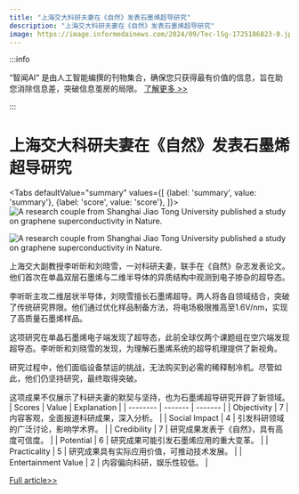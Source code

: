 ```yaml
---
title: "上海交大科研夫妻在《自然》发表石墨烯超导研究"
description: "上海交大科研夫妻在《自然》发表石墨烯超导研究"
image: https://image.informedainews.com/2024/09/Tec-lSg-1725186823-0.jpg
---
```



:::info

“智闻AI“ 是由人工智能编撰的刊物集合，确保您只获得最有价值的信息，旨在助您消除信息差，突破信息茧房的局限。  [了解更多 >>](/)

:::

# 上海交大科研夫妻在《自然》发表石墨烯超导研究


<Tabs
	defaultValue="summary"
	values={[
	{label: 'summary', value: 'summary'},
	{label: 'score', value: 'score'},
]}>
<TabItem value="summary">
<img
  src="https://image.informedainews.com/2024/09/Tec-lSg-1725186823-0.jpg"
  alt="A research couple from Shanghai Jiao Tong University published a study on graphene superconductivity in Nature."
/>

<img
  src="https://image.informedainews.com/2024/09/Tec-RFY-1725186823-1.jpg"
  alt="A research couple from Shanghai Jiao Tong University published a study on graphene superconductivity in Nature."
/>



上海交大副教授李听昕和刘晓雪，一对科研夫妻，联手在《自然》杂志发表论文。他们首次在单晶双层石墨烯与二维半导体的异质结构中观测到电子掺杂的超导态。

李听昕主攻二维层状半导体，刘晓雪擅长石墨烯超导。两人将各自领域结合，突破了传统研究界限。他们通过优化样品制备方法，将电场极限推高至1.6V/nm，实现了高质量石墨烯样品。

这项研究在单晶石墨烯电子端发现了超导态，此前全球仅两个课题组在空穴端发现超导态。李听昕和刘晓雪的发现，为理解石墨烯系统的超导机理提供了新视角。

研究过程中，他们面临设备禁运的挑战，无法购买到必需的稀释制冷机。尽管如此，他们仍坚持研究，最终取得突破。

这项成果不仅展示了科研夫妻的默契与坚持，也为石墨烯超导研究开辟了新领域。
</TabItem>
<TabItem value="score">
	| Scores     | Value   | Explanation |
	| -------- | ------- | ------- |
	| Objectivity  | 7    | 内容客观，全面报道科研成果，深入分析。    |
	| Social Impact | 4     | 引发科研领域的广泛讨论，影响学术界。    |
	| Credibility    | 7    | 研究成果发表于《自然》，具有高度可信度。    |
	| Potential    | 6    | 研究成果可能引发石墨烯应用的重大变革。    |
	| Practicality    | 5    | 研究成果具有实际应用价值，可推动技术发展。    |
	| Entertainment Value    | 2    | 内容偏向科研，娱乐性较低。    |
</TabItem>
</Tabs>

[Full article>>](https://www.thepaper.cn/newsDetail_forward_28593561)
